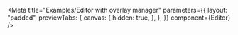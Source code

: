 
<Meta
  title="Examples/Editor with overlay manager"
  parameters={{
    layout: "padded",
    previewTabs: {
      canvas: {
        hidden: true,
      },
    },
  }}
  component={Editor}
/>

<Canvas>
  <EditorWithOverlayManagerDemo />
</Canvas>
